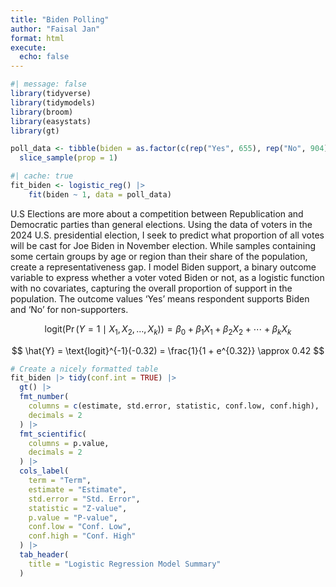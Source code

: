 ```yaml
---
title: "Biden Polling"
author: "Faisal Jan"
format: html
execute: 
  echo: false
---
```


```r
#| message: false
library(tidyverse)
library(tidymodels)
library(broom)
library(easystats)
library(gt)

poll_data <- tibble(biden = as.factor(c(rep("Yes", 655), rep("No", 904)))) |>
  slice_sample(prop = 1)
```

```r
#| cache: true
fit_biden <- logistic_reg() |> 
    fit(biden ~ 1, data = poll_data)
```

U.S Elections are more about a competition between Republication and Democratic parties than general elections. Using the data of voters in the 2024 U.S. presidential election, I seek to predict what proportion of all votes will be cast for Joe Biden in November election. While samples containing some certain groups by age or region than their share of the population, create a representativeness gap. I model Biden support, a binary outcome variable to express whether a voter voted Biden or not, as a logistic function with no covariates, capturing the overall proportion of support in the population. The outcome values ‘Yes’ means respondent supports Biden and ‘No’ for non-supporters.

$$
\text{logit}(\Pr(Y = 1 \mid X_1, X_2, \dots, X_k)) = \beta_0 + \beta_1 X_1 + \beta_2 X_2 + \cdots + \beta_k X_k
$$

$$
\hat{Y} = \text{logit}^{-1}(-0.32) = \frac{1}{1 + e^{0.32}} \approx 0.42
$$

```r
# Create a nicely formatted table
fit_biden |> tidy(conf.int = TRUE) |>
  gt() |>
  fmt_number(
    columns = c(estimate, std.error, statistic, conf.low, conf.high),
    decimals = 2
  ) |>
  fmt_scientific(
    columns = p.value,
    decimals = 2
  ) |>
  cols_label(
    term = "Term",
    estimate = "Estimate",
    std.error = "Std. Error",
    statistic = "Z-value",
    p.value = "P-value",
    conf.low = "Conf. Low",
    conf.high = "Conf. High"
  ) |>
  tab_header(
    title = "Logistic Regression Model Summary"
  )
```
